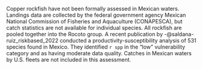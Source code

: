  Copper rockfish have not been formally assessed in Mexican waters. Landings data are collected by the federal government agency Mexican National Commission of Fisheries and Aquaculture (CONAPESCA), but catch statistics are not available for individual species.  All rockfish are pooled together into the Rocoto group. A recent publication by -@saldana-ruiz_riskbased_2022 conducted a productivity-susceptibility analysis of 531 species found in Mexico.  They identified `r spp` in the "low" vulnerability category and as having moderate data quality.  Catches in Mexican waters by U.S. fleets are not included in this assessment.


